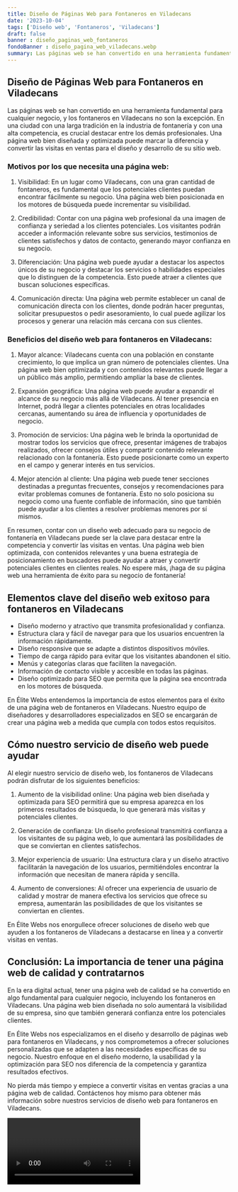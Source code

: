 ```yaml
---
title: Diseño de Páginas Web para Fontaneros en Viladecans
date: '2023-10-04'
tags: ['Diseño web', 'Fontaneros', 'Viladecans']
draft: false
banner : diseño_paginas_web_fontaneros
fondoBanner : diseño_pagina_web_viladecans.webp
summary: Las páginas web se han convertido en una herramienta fundamental para cualquier negocio, y los fontaneros en Viladecans no son la excepción. En una ciudad con una larga tradición en la industria de fontanería y con una alta competencia, es crucial destacar entre los demás profesionales. Una página web bien diseñada y optimizada puede marcar la diferencia y convertir las visitas en ventas para el diseño y desarrollo de su sitio web.
---
```


## Diseño de Páginas Web para Fontaneros en Viladecans

Las páginas web se han convertido en una herramienta fundamental para cualquier negocio, y los fontaneros en Viladecans no son la excepción. En una ciudad con una larga tradición en la industria de fontanería y con una alta competencia, es crucial destacar entre los demás profesionales. Una página web bien diseñada y optimizada puede marcar la diferencia y convertir las visitas en ventas para el diseño y desarrollo de su sitio web.

### Motivos por los que necesita una página web:

1. Visibilidad: En un lugar como Viladecans, con una gran cantidad de fontaneros, es fundamental que los potenciales clientes puedan encontrar fácilmente su negocio. Una página web bien posicionada en los motores de búsqueda puede incrementar su visibilidad.

2. Credibilidad: Contar con una página web profesional da una imagen de confianza y seriedad a los clientes potenciales. Los visitantes podrán acceder a información relevante sobre sus servicios, testimonios de clientes satisfechos y datos de contacto, generando mayor confianza en su negocio.

3. Diferenciación: Una página web puede ayudar a destacar los aspectos únicos de su negocio y destacar los servicios o habilidades especiales que lo distinguen de la competencia. Esto puede atraer a clientes que buscan soluciones específicas.

4. Comunicación directa: Una página web permite establecer un canal de comunicación directa con los clientes, donde podrán hacer preguntas, solicitar presupuestos o pedir asesoramiento, lo cual puede agilizar los procesos y generar una relación más cercana con sus clientes.

### Beneficios del diseño web para fontaneros en Viladecans:

1. Mayor alcance: Viladecans cuenta con una población en constante crecimiento, lo que implica un gran número de potenciales clientes. Una página web bien optimizada y con contenidos relevantes puede llegar a un público más amplio, permitiendo ampliar la base de clientes.

2. Expansión geográfica: Una página web puede ayudar a expandir el alcance de su negocio más allá de Viladecans. Al tener presencia en Internet, podrá llegar a clientes potenciales en otras localidades cercanas, aumentando su área de influencia y oportunidades de negocio.

3. Promoción de servicios: Una página web le brinda la oportunidad de mostrar todos los servicios que ofrece, presentar imágenes de trabajos realizados, ofrecer consejos útiles y compartir contenido relevante relacionado con la fontanería. Esto puede posicionarte como un experto en el campo y generar interés en tus servicios.

4. Mejor atención al cliente: Una página web puede tener secciones destinadas a preguntas frecuentes, consejos y recomendaciones para evitar problemas comunes de fontanería. Esto no solo posiciona su negocio como una fuente confiable de información, sino que también puede ayudar a los clientes a resolver problemas menores por sí mismos.

En resumen, contar con un diseño web adecuado para su negocio de fontanería en Viladecans puede ser la clave para destacar entre la competencia y convertir las visitas en ventas. Una página web bien optimizada, con contenidos relevantes y una buena estrategia de posicionamiento en buscadores puede ayudar a atraer y convertir potenciales clientes en clientes reales. No espere más, ¡haga de su página web una herramienta de éxito para su negocio de fontanería!

<GifSeo />

<Cta />

## Elementos clave del diseño web exitoso para fontaneros en Viladecans

- Diseño moderno y atractivo que transmita profesionalidad y confianza.
- Estructura clara y fácil de navegar para que los usuarios encuentren la información rápidamente.
- Diseño responsive que se adapte a distintos dispositivos móviles.
- Tiempo de carga rápido para evitar que los visitantes abandonen el sitio.
- Menús y categorías claras que faciliten la navegación.
- Información de contacto visible y accesible en todas las páginas.
- Diseño optimizado para SEO que permita que la página sea encontrada en los motores de búsqueda.

En Élite Webs entendemos la importancia de estos elementos para el éxito de una página web de fontaneros en Viladecans. Nuestro equipo de diseñadores y desarrolladores especializados en SEO se encargarán de crear una página web a medida que cumpla con todos estos requisitos.

## Cómo nuestro servicio de diseño web puede ayudar

Al elegir nuestro servicio de diseño web, los fontaneros de Viladecans podrán disfrutar de los siguientes beneficios:

1. Aumento de la visibilidad online: Una página web bien diseñada y optimizada para SEO permitirá que su empresa aparezca en los primeros resultados de búsqueda, lo que generará más visitas y potenciales clientes.

2. Generación de confianza: Un diseño profesional transmitirá confianza a los visitantes de su página web, lo que aumentará las posibilidades de que se conviertan en clientes satisfechos.

3. Mejor experiencia de usuario: Una estructura clara y un diseño atractivo facilitarán la navegación de los usuarios, permitiéndoles encontrar la información que necesitan de manera rápida y sencilla.

4. Aumento de conversiones: Al ofrecer una experiencia de usuario de calidad y mostrar de manera efectiva los servicios que ofrece su empresa, aumentarán las posibilidades de que los visitantes se conviertan en clientes.

En Élite Webs nos enorgullece ofrecer soluciones de diseño web que ayuden a los fontaneros de Viladecans a destacarse en línea y a convertir visitas en ventas.

## Conclusión: La importancia de tener una página web de calidad y contratarnos

En la era digital actual, tener una página web de calidad se ha convertido en algo fundamental para cualquier negocio, incluyendo los fontaneros en Viladecans. Una página web bien diseñada no solo aumentará la visibilidad de su empresa, sino que también generará confianza entre los potenciales clientes.

En Élite Webs nos especializamos en el diseño y desarrollo de páginas web para fontaneros en Viladecans, y nos comprometemos a ofrecer soluciones personalizadas que se adapten a las necesidades específicas de su negocio. Nuestro enfoque en el diseño moderno, la usabilidad y la optimización para SEO nos diferencia de la competencia y garantiza resultados efectivos.

No pierda más tiempo y empiece a convertir visitas en ventas gracias a una página web de calidad. Contáctenos hoy mismo para obtener más información sobre nuestros servicios de diseño web para fontaneros en Viladecans.

<Video />

<CtaBot job='Fontaneros' city='Viladecans'/>

<Gmaps query='Viladecans+españa+maps' />